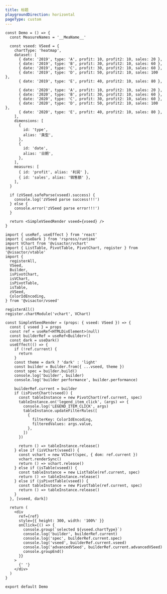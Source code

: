 ```yaml
---
title: 标题
playgroundDirection: horizontal
pageType: custom
---
```


```tsx
const Demo = () => {
  const MeasureNames = '__MeaName__'

  const vseed: VSeed = {
    chartType: 'heatmap',
    dataset: [
      { date: '2019', type: 'A', profit: 10, profit2: 10, sales: 20 },
      { date: '2019', type: 'B', profit: 30, profit2: 10, sales: 60 },
      { date: '2019', type: 'C', profit: 30, profit2: 10, sales: 60 },
      { date: '2019', type: 'D', profit: 50, profit2: 10, sales: 100 },
      { date: '2019', type: 'E', profit: 40, profit2: 10, sales: 80 },

      { date: '2020', type: 'A', profit: 10, profit2: 10, sales: 20 },
      { date: '2020', type: 'B', profit: 30, profit2: 10, sales: 60 },
      { date: '2020', type: 'C', profit: 30, profit2: 10, sales: 60 },
      { date: '2020', type: 'D', profit: 50, profit2: 10, sales: 100 },
      { date: '2020', type: 'E', profit: 40, profit2: 10, sales: 80 },
    ],
    dimensions: [
      {
        id: 'type',
        alias: '类型',
      },
      {
        id: 'date',
        alias: '日期',
      },
    ],
    measures: [
      { id: 'profit', alias: '利润' },
      { id: 'sales', alias: '销售额' },
    ],
  }

  if (zVSeed.safeParse(vseed).success) {
    console.log('zVSeed parse success!!!')
  } else {
    console.error('zVSeed parse error!!!')
  }

  return <SimpleVSeedRender vseed={vseed} />
}

import { useRef, useEffect } from 'react'
import { useDark } from 'rspress/runtime'
import VChart from '@visactor/vchart'
import { ListTable, PivotTable, PivotChart, register } from '@visactor/vtable'
import {
  registerAll,
  VSeed,
  Builder,
  isPivotChart,
  isVChart,
  isPivotTable,
  isTable,
  zVSeed,
  ColorIdEncoding,
} from '@visactor/vseed'

registerAll()
register.chartModule('vchart', VChart)

const SimpleVSeedRender = (props: { vseed: VSeed }) => {
  const { vseed } = props
  const ref = useRef<HTMLDivElement>(null)
  const builderRef = useRef<Builder>()
  const dark = useDark()
  useEffect(() => {
    if (!ref.current) {
      return
    }
    const theme = dark ? 'dark' : 'light'
    const builder = Builder.from({ ...vseed, theme })
    const spec = builder.build()
    console.log('builder', builder)
    console.log('builder performance', builder.performance)

    builderRef.current = builder
    if (isPivotChart(vseed)) {
      const tableInstance = new PivotChart(ref.current, spec)
      tableInstance.on('legend_item_click', (args) => {
        console.log('LEGEND_ITEM_CLICK', args)
        tableInstance.updateFilterRules([
          {
            filterKey: ColorIdEncoding,
            filteredValues: args.value,
          },
        ])
      })

      return () => tableInstance.release()
    } else if (isVChart(vseed)) {
      const vchart = new VChart(spec, { dom: ref.current })
      vchart.renderSync()
      return () => vchart.release()
    } else if (isTable(vseed)) {
      const tableInstance = new ListTable(ref.current, spec)
      return () => tableInstance.release()
    } else if (isPivotTable(vseed)) {
      const tableInstance = new PivotTable(ref.current, spec)
      return () => tableInstance.release()
    }
  }, [vseed, dark])

  return (
    <div
      ref={ref}
      style={{ height: 300, width: '100%' }}
      onClick={() => {
        console.group(`selected ${vseed.chartType}`)
        console.log('builder', builderRef.current)
        console.log('spec', builderRef.current.spec)
        console.log('vseed', builderRef.current.vseed)
        console.log('advancedVSeed', builderRef.current.advancedVSeed)
        console.groupEnd()
      }}
    >
      {' '}
    </div>
  )
}

export default Demo
```
